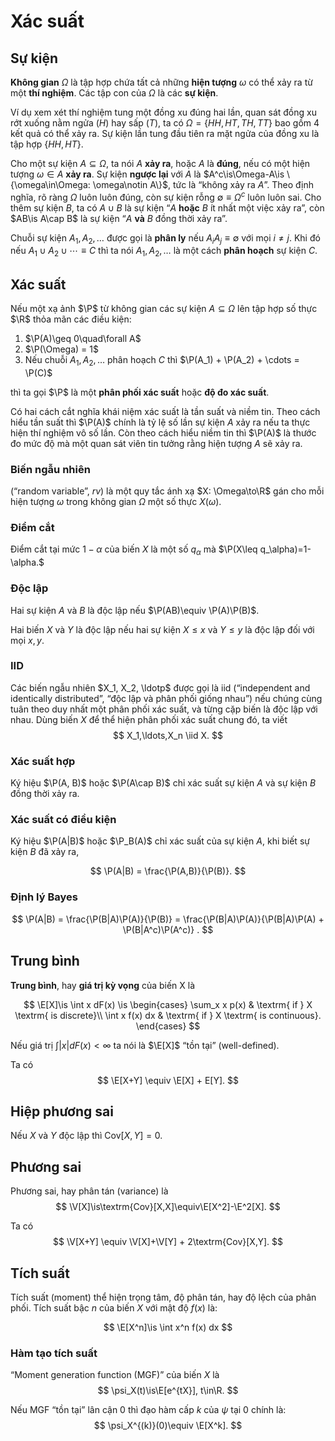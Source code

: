 # Xác suất

## Sự kiện

**Không gian** $\Omega$ là tập hợp chứa tất cả những **hiện tượng**
$\omega$ có thể xảy ra từ một **thí nghiệm**. Các tập con của $\Omega$
là các **sự kiện**.

Ví dụ xem xét thí nghiệm tung một đồng xu đúng hai lần, quan sát đồng xu
rớt xuống nằm ngửa ($H$) hay sấp ($T$), ta có
$\Omega = \{HH, HT, TH, TT\}$ bao gồm 4 kết quả có thể xảy ra. Sự kiện
lần tung đầu tiên ra mặt ngửa của đồng xu là tập hợp $\{HH, HT\}.$

Cho một sự kiện $A\subseteq\Omega$, ta nói $A$ **xảy ra**, hoặc $A$ là
**đúng**, nếu có một hiện tượng $\omega\in A$ **xảy ra**. Sự kiện
**ngược lại** với $A$ là
$A^c\is\Omega-A\is \{\omega\in\Omega: \omega\notin A\}$, tức là "không
xảy ra $A$". Theo định nghĩa, rõ ràng $\Omega$ luôn luôn đúng, còn sự
kiện rỗng $\emptyset\equiv\Omega^c$ luôn luôn sai. Cho thêm sự kiện $B$,
ta có $A\cup B$ là sự kiện "$A$ **hoặc** $B$ ít nhất một việc xảy ra",
còn $AB\is A\cap B$ là sự kiện "$A$ **và** $B$ đồng thời xảy ra".

Chuỗi sự kiện $A_1, A_2, \ldots$ được gọi là **phân ly** nếu
$A_i A_j\equiv\emptyset$ với mọi $i\neq j$. Khi đó nếu
$A_1\cup A_2\cup\cdots\equiv C$ thì ta nói $A_1, A_2, \ldots$ là một
cách **phân hoạch** sự kiện $C$.

## Xác suất

Nếu một xạ ảnh $\P$ từ không gian các sự kiện $A\subseteq\Omega$ lên tập
hợp số thực $\R$ thỏa mãn các điều kiện:

1.  $\P(A)\geq 0\quad\forall A$
2.  $\P(\Omega) = 1$
3.  Nếu chuỗi $A_1, A_2, \ldots$ phân hoạch $C$ thì
    $\P(A_1) + \P(A_2) + \cdots = \P(C)$

thì ta gọi $\P$ là một **phân phối xác suất** hoặc **độ đo xác suất**.

Có hai cách cắt nghĩa khái niệm xác suất là tần suất và niềm tin. Theo
cách hiểu tần suất thì $\P(A)$ chính là tỷ lệ số lần sự kiện $A$ xảy ra
nếu ta thực hiện thí nghiệm vô số lần. Còn theo cách hiểu niềm tin thì
$\P(A)$ là thước đo mức độ mà một quan sát viên tin tưởng rằng hiện
tượng $A$ sẽ xảy ra.

### Biến ngẫu nhiên

::: {#def-randvar}
("random variable", *rv*) là một quy tắc ánh xạ $X: \Omega\to\R$ gán cho
mỗi hiện tượng $\omega$ trong không gian $\Omega$ một số thực
$X(\omega).$
:::

### Điểm cắt

::: {#def-quantile}
Điểm cắt tại mức $1-\alpha$ của biến $X$ là một số $q_\alpha$ mà
$\P(X\leq q_\alpha)=1-\alpha.$
:::

### Độc lập

::: {#def-independent-var}
Hai sự kiện $A$ và $B$ là độc lập nếu $\P(AB)\equiv \P(A)\P(B)$.

Hai biến $X$ và $Y$ là độc lập nếu hai sự kiện $X\leq x$ và $Y\leq y$ là
độc lập đối với mọi $x,y$.
:::

### IID

::: {#def-iid}
Các biến ngẫu nhiên $X_1, X_2, \ldotp$ được gọi là iid ("independent and
identically distributed", "độc lập và phân phối giống nhau") nếu chúng
cùng tuân theo duy nhất một phân phối xác suất, và từng cặp biến là độc
lập với nhau. Dùng biến $X$ để thể hiện phân phối xác suất chung đó, ta
viết
$$
X_1,\ldots,X_n \iid X.
$$
:::

### Xác suất hợp

::: {#def-joint-proba}
Ký hiệu $\P(A, B)$ hoặc $\P(A\cap B)$ chỉ xác suất sự kiện $A$ và sự
kiện $B$ đồng thời xảy ra.
:::

### Xác suất có điều kiện

::: {#def-conditional-proba}
Ký hiệu $\P(A|B)$ hoặc $\P_B(A)$ chỉ xác suất của sự kiện $A$, khi biết
sự kiện $B$ đã xảy ra,

$$
\P(A|B) = \frac{\P(A,B)}{\P(B)}.
$$
:::


::: {#thm-bayes}
### Định lý Bayes
$$
\P(A|B) = \frac{\P(B|A)\P(A)}{\P(B)}
= \frac{\P(B|A)\P(A)}{\P(B|A)\P(A) + \P(B|A^c)\P(A^c)}
.
$$
:::

## Trung bình

::: {#def-expectation}
**Trung bình**, hay **giá trị kỳ vọng** của biến X là

$$
\E[X]\is
\int x dF(x)
\is
\begin{cases}
\sum_x x p(x) & \textrm{ if } X \textrm{ is discrete}\\
\int x f(x) dx & \textrm{ if } X \textrm{ is continuous}.
\end{cases}
$$
:::

Nếu giá trị $\int |x| dF(x) < \infty$ ta nói là $\E[X]$ "tồn tại"
(well-defined).

Ta có
$$
\E[X+Y] \equiv \E[X] + E[Y].
$$

## Hiệp phương sai

::: {#def-covar}
```{=tex}
\begin{align}
\textrm{Cov}[X,Y] &\is \E[(X-\E[X])(Y-\E[Y])] \\
&\equiv \E[XY] - \E[X]\E[Y]
\end{align}
```
:::

Nếu $X$ và $Y$ độc lập thì $\textrm{Cov}[X,Y] = 0$.

## Phương sai

::: {#def-variance}
Phương sai, hay phân tán (variance) là
$$
\V[X]\is\textrm{Cov}[X,X]\equiv\E[X^2]-\E^2[X].
$$
:::

Ta có
$$
\V[X+Y] \equiv \V[X]+\V[Y] + 2\textrm{Cov}[X,Y].
$$

## Tích suất

Tích suất (moment) thể hiện trọng tâm, độ phân tán, hay độ lệch
của phân phối. Tích suất bậc $n$ của biến $X$ với mật độ $f(x)$ là:

$$
\E[X^n]\is \int x^n f(x) dx
$$

### Hàm tạo tích suất

::: {#def-mgf}
"Moment generation function (MGF)" của biến $X$ là
$$
\psi_X(t)\is\E[e^{tX}], t\in\R.
$$
:::

Nếu MGF "tồn tại" lân cận $0$ thì đạo hàm cấp $k$ của $\psi$ tại $0$
chính là:
$$
\psi_X^{(k)}(0)\equiv \E[X^k].
$$
